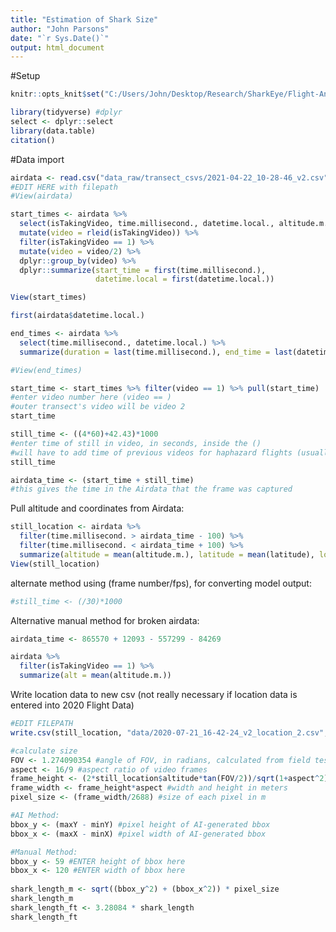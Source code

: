 ```yaml
---
title: "Estimation of Shark Size"
author: "John Parsons"
date: "`r Sys.Date()`"
output: html_document
---
```


#Setup
```r
knitr::opts_knit$set("C:/Users/John/Desktop/Research/SharkEye/Flight-Analysis_Scripts")
```

```r
library(tidyverse) #dplyr
select <- dplyr::select
library(data.table)
citation()
```

#Data import
```r
airdata <- read.csv("data_raw/transect_csvs/2021-04-22_10-28-46_v2.csv")
#EDIT HERE with filepath
#View(airdata)
```

```r
start_times <- airdata %>% 
  select(isTakingVideo, time.millisecond., datetime.local., altitude.m.) %>%
  mutate(video = rleid(isTakingVideo)) %>% 
  filter(isTakingVideo == 1) %>% 
  mutate(video = video/2) %>% 
  dplyr::group_by(video) %>% 
  dplyr::summarize(start_time = first(time.millisecond.),
                   datetime.local = first(datetime.local.))

View(start_times)

first(airdata$datetime.local.)

end_times <- airdata %>% 
  select(time.millisecond., datetime.local.) %>%
  summarize(duration = last(time.millisecond.), end_time = last(datetime.local.))

#View(end_times)
```

```r
start_time <- start_times %>% filter(video == 1) %>% pull(start_time)
#enter video number here (video == )
#outer transect's video will be video 2
start_time
```

```r
still_time <- ((4*60)+42.43)*1000
#enter time of still in video, in seconds, inside the ()
#will have to add time of previous videos for haphazard flights (usually 334380 ms for a "full" video)
still_time

airdata_time <- (start_time + still_time)
#this gives the time in the Airdata that the frame was captured
```

Pull altitude and coordinates from Airdata:
```r
still_location <- airdata %>% 
  filter(time.millisecond. > airdata_time - 100) %>% 
  filter(time.millisecond. < airdata_time + 100) %>%
  summarize(altitude = mean(altitude.m.), latitude = mean(latitude), longitude = mean(longitude))
View(still_location)
```

alternate method using (frame number/fps), for converting model output:
```r
#still_time <- (/30)*1000
```

Alternative manual method for broken airdata:
```r
airdata_time <- 865570 + 12093 - 557299 - 84269	

airdata %>% 
  filter(isTakingVideo == 1) %>% 
  summarize(alt = mean(altitude.m.))
```



Write location data to new csv (not really necessary if location data is entered into 2020 Flight Data)
```r
#EDIT FILEPATH
write.csv(still_location, "data/2020-07-21_16-42-24_v2_location_2.csv", row.names = FALSE)
```

```r
#calculate size
FOV <- 1.274090354 #angle of FOV, in radians, calculated from field testing (73 degrees)
aspect <- 16/9 #aspect ratio of video frames
frame_height <- (2*still_location$altitude*tan(FOV/2))/sqrt(1+aspect^2)
frame_width <- frame_height*aspect #width and height in meters
pixel_size <- (frame_width/2688) #size of each pixel in m

#AI Method:
bbox_y <- (maxY - minY) #pixel height of AI-generated bbox
bbox_x <- (maxX - minX) #pixel width of AI-generated bbox

#Manual Method:
bbox_y <- 59 #ENTER height of bbox here
bbox_x <- 120 #ENTER width of bbox here
  
shark_length_m <- sqrt((bbox_y^2) + (bbox_x^2)) * pixel_size
shark_length_m
shark_length_ft <- 3.28084 * shark_length
shark_length_ft
```




